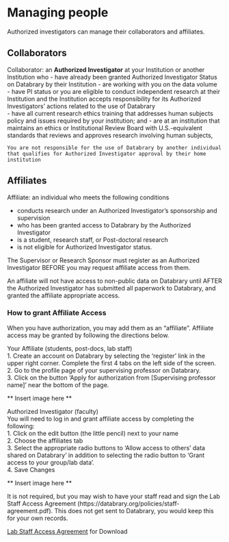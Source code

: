 # Managing people

Authorized investigators can manage their collaborators and affiliates.

## Collaborators {-}

Collaborator: an **Authorized Investigator** at your Institution or another Institution who
- have already been granted Authorized Investigator Status on Databrary by their Institution
- are working with you on the data volume  
- have PI status or you are eligible to conduct independent research at their Institution and the Institution accepts responsibility for its Authorized Investigators’ actions related to the use of Databrary  
- have all current research ethics training that addresses human subjects policy and issues required by your institution; and
- are at an institution that maintains an ethics or Institutional Review Board with U.S.-equivalent standards that reviews and approves research involving human subjects,

`You are not responsible for the use of Databrary by another individual that qualifies for Authorized Investigator approval by their home institution`

## Affiliates {-}

Affiliate: an individual who meets the following conditions

- conducts research under an Authorized Investigator's sponsorship and supervision 
- who has been granted access to Databrary by the Authorized Investigator
- is a student, research staff, or Post-doctoral research
- is not eligible for Authorized Investigator status.

The Supervisor or Research Sponsor must register as an Authorized Investigator BEFORE you may request affiliate access from them.

An affiliate will not have access to non-public data on Databrary until AFTER the Authorized Investigator has submitted all paperwork to Databrary, and granted the affiliate appropriate access.

### How to grant Affiliate Access {-}

When you have authorization, you may add them as an "affiliate". Affiliate access may be granted by following the directions below.

Your Affiliate (students, post-docs, lab staff)  
1. Create an account on Databrary by selecting the 'register' link in the upper right corner.   Complete the first 4 tabs on the left side of the screen.   
2. Go to the profile page of your supervising professor on Databrary.   
3. Click on the button 'Apply for authorization from [Supervising professor name]' near the bottom of the page.  

** Insert image here **

Authorized Investigator  (faculty)  
You will need to log in and grant affiliate access by completing the following:   
1. Click on the edit button (the little pencil) next to your name   
2. Choose the affiliates tab   
3. Select the appropriate radio buttons to 'Allow access to others' data shared on Databrary' in addition to selecting the radio button to 'Grant access to your group/lab data'.   
4. Save Changes  

** Insert image here **

It is not required, but you may wish to have your staff read and sign the Lab Staff Access Agreement (https://databrary.org/policies/staff-agreement.pdf). This does not get sent to Databrary, you would keep this for your own records.



[Lab Staff Access Agreement](file/staff-agreement.pdf) for Download 